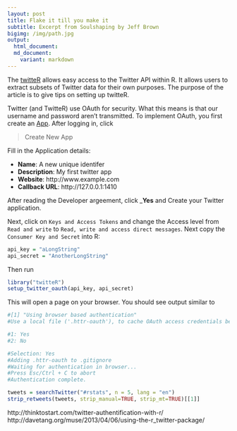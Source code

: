 ```yaml
---
layout: post
title: Flake it till you make it
subtitle: Excerpt from Soulshaping by Jeff Brown
bigimg: /img/path.jpg
output: 
  html_document:
  md_document:
    variant: markdown
---
```


The [twitteR](https://github.com/geoffjentry/twitteR) allows easy access to the Twitter API within R. It allows users
to extract subsets of Twitter data for their own purposes. The purpose of the article
is to give tips on setting up twitteR.


Twitter (and TwitteR) use OAuth for security. What this means is that our username and password
aren't transmitted. To implement OAuth, you first create an [App](https://apps.twitter.com/). After logging
in, click 

> Create New App

Fill in the Application details:

  * __Name__: A new unique identifer
  * __Description__: My first twitter app
  * __Website__: http://www.example.com
  * __Callback URL__: http://127.0.0.1:1410

After reading the Developer argeement, click ___Yes__ and Create your Twitter application.

Next, click on `Keys and Access Tokens` and change the Access level from `Read and write`
to `Read, write and access direct messages`. Next copy the `Consumer Key and Secret` into R:

```r
api_key = "aLongString"
api_secret = "AnotherLongString"
```

Then run
```r

library("twitteR")
setup_twitter_oauth(api_key, api_secret)
```
This will open a page on your browser. You should see output similar to
```r
#[1] "Using browser based authentication"
#Use a local file ('.httr-oauth'), to cache OAuth access credentials between R sessions?

#1: Yes
#2: No

#Selection: Yes
#Adding .httr-oauth to .gitignore
#Waiting for authentication in browser...
#Press Esc/Ctrl + C to abort
#Authentication complete.
```

```r
tweets = searchTwitter("#rstats", n = 5, lang = "en")
strip_retweets(tweets, strip_manual=TRUE, strip_mt=TRUE)[[1]]
```

http://thinktostart.com/twitter-authentification-with-r/
http://davetang.org/muse/2013/04/06/using-the-r_twitter-package/

